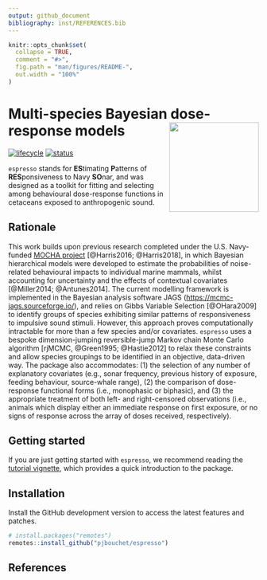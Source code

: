 ```yaml
---
output: github_document
bibliography: inst/REFERENCES.bib
---
```


<!-- README.md is generated from README.Rmd. Please edit that file -->

```r
knitr::opts_chunk$set(
  collapse = TRUE,
  comment = "#>",
  fig.path = "man/figures/README-",
  out.width = "100%"
)
```

# Multi-species Bayesian dose-response models <img src='man/figures/espresso-hex.jpg' align="right" height="180" class="logo"/>

<!-- badges: start -->
[![lifecycle](https://img.shields.io/badge/lifecycle-maturing-blue.svg?style=flat-square)](https://www.tidyverse.org/lifecycle/#maturing)
[![status](https://img.shields.io/badge/repo%20status-active-green.svg?style=flat-square)](https://www.repostatus.org/#active)
<!-- badges: end -->

`espresso` stands for **ES**timating **P**atterns of **RES**ponsiveness to Navy **SO**nar, and was designed as a toolkit for fitting and selecting among behavioural dose-response functions in cetaceans exposed to anthropogenic sound.

## Rationale

This work builds upon previous research completed under the U.S. Navy-funded [MOCHA project](https://synergy.st-andrews.ac.uk/mocha/) [@Harris2016; @Harris2018], in which Bayesian hierarchical models were developed to estimate the probabilities of noise-related behavioural impacts to individual marine mammals, whilst accounting for uncertainty and the effects of contextual covariates [@Miller2014; @Antunes2014]. The current modelling framework is implemented in the Bayesian analysis software JAGS (<https://mcmc-jags.sourceforge.io/>), and relies on Gibbs Variable Selection [@OHara2009] to identify groups of species exhibiting similar patterns of responsiveness to impulsive sound stimuli. However, this approach proves computationally intractable for more than a few species and/or covariates. `espresso` uses a bespoke dimension-jumping reversible-jump Markov chain Monte Carlo algorithm [rjMCMC, @Green1995; @Hastie2012] to relax these constraints and allow species groupings to be identified in an objective, data-driven way. The package also accommodates: (1) the selection of any number of explanatory covariates (e.g., sonar frequency, previous history of exposure, feeding behaviour, source-whale range), (2) the comparison of dose-response functional forms (i.e., monophasic or biphasic), and (3) the appropriate treatment of both left- and right-censored observations (i.e., animals which display either an immediate response on first exposure, or no signs of response across the array of doses received, respectively).

## Getting started

If you are just getting started with `espresso`, we recommend reading the [tutorial vignette](https://pjbouchet.github.io/espresso/articles/espresso.html), which provides a quick introduction to the package.

## Installation

Install the GitHub development version to access the latest features and patches.

```r
# install.packages("remotes")
remotes::install_github("pjbouchet/espresso")
```

## References
